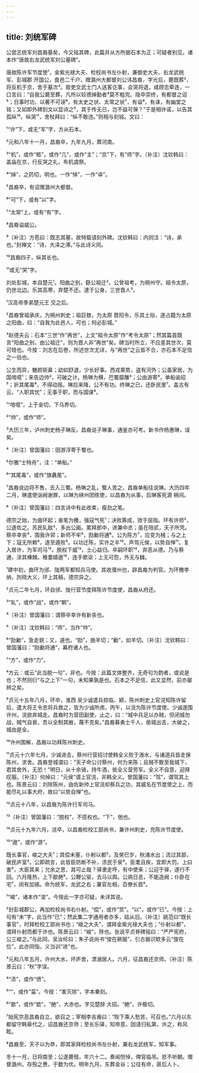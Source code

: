 ```yaml
---
---
---
```

title: 刘统军碑
---







公尝志统军刘昌裔墓矣，今又铭其碑，此篇并从方所据石本为正；可疑者别见。诸本作“唐故右龙武统军刘公墓碑”。

唐故陈许军节度使¹，金紫光禄大夫、检校尚书左仆射，兼御史大夫、右龙武统军、彭城郡 开国公，食邑二千户，赠潞州大都督刘公讳昌裔，字光后，薨既葬²，将反机于京，舍于墓次³。故吏文武士门人送客讫事，会哭将退，咸顾恋牵连，一口言曰：“自我公薨至葬，凡所以较德焯勤者⁴莫不粗完。隐卒崇终，有都督之诏⁵；日事时功，以著不可诬⁶，有太史之状、太常之状⁷，有谥⁸，有诔，有幽堂之铭；又如即外碑刻文以显诗之⁹，其于传无已，岂不益可保？”于是相许诺，以告其孤纵¹⁰。纵哭¹¹，舍杖拜曰：“纵不敢违。”则相与刻铭。文曰：

¹“许”下，或无“军”字，方从石本。

²元和八年十一月，昌裔卒，九年九月，葬河南。

³“机”，或作“柩”，或作“几”，或作“主”；“京”下，有“师”字。〔补注〕沈钦韩曰：盖庙在京，行反哭之礼，布机虞祭。

⁴“焯”，之药切，明也。一作“悼”，一作“卓”。

⁵昌裔卒，有诏赠潞州大都督。

⁶“可”下，或有“以”字。

⁷“太常”上，或有“有”字。

⁸昌裔谥威公。

⁹〔补注〕方苞曰：既志其墓，故特载请刻外碑。沈钦韩曰：内则注：“诗，承也。”封禅文：“诗，大泽之溥。”与此诗义同。

¹⁰昌裔四子，纵其长也。

¹¹或无“哭”字。

刘处彭城，本自楚元¹。阳曲之别，繇公祖迁²。公曾祖考，为朔州守。祖令太原，仍世北边。乐其高寒，弃楚不还。逮于公身，三世晋人³。

¹汉高帝季弟楚元王 交之后。

²昌裔曾祖承庆，为朔州刺史；祖巨敖，为太原 晋阳令，乐其土俗，遂占籍为太原之阳曲，曰：“自我为此邑人，可也；何必彭城。”

³赵德夫云：石本“三世”作“再世”，上文“祖令太原”作“考令太原”；然其篇首既言“阳曲之别，由公祖迁”，则为晋人非“再世”矣。碑当时所立，不应差其世次，莫可晓也。今按：刘志在后卷，所述世次尤详，与“再世”之云皆不合，亦石本不足信之一验也。

公生而异，魋颜钜鼻；幼如舒退，少长好事。西戎乘势，盗有河外；公虽家居，为国喑噫¹；来告边帅²，可破之计。杨琳为横，巴蜀靡雕³；公由游寄⁴，单船谕招⁵；折其尾毒⁶，不得动摇。琳后来降，公不有功。终琳之已，还卧民里⁷。盖古有云，“人职其忧”；无事于职，而与国谋⁸。

¹“喑噫”，上于金切，下乌界切。

²“帅”，或作“师”。

³大历三年，泸州刺史杨子琳反。昌裔说子琳事，通鉴亦可考。新书作杨惠琳，误矣。

⁴〔补注〕曾国藩曰：因游浮寄于蜀也。

⁵尔雅“士特舟”，注：“单船。”

⁶“其尾毒”，或作“旗纛尾”。

⁷昌裔说边将不售，去入三蜀。杨琳之乱，蜀人苦之，昌裔单船往说琳。大历四年二月，琳遣使诣阙谢罪，以琳为峡州团练使，以昌裔为从事，后琳客死源 朔间。

⁸〔补注〕曾国藩曰：四言诗中有此收束，瘦劲之笔。

德宗之始，为曲环起；奋笔为檄，强寇气死¹；决败筭成，效于屈指。环有许师²，公遂佐之。苏民轧敌³，多出公画。累拜郎中，进兼中丞；虽在陪贰，天子所凭。蔡卒幸丧⁴，围我许郛；新师不牢⁵，劻勷将逋⁶。公为陈方⁷，应变为械；与之上下；寇无所赖⁸，遂至遁败⁹。以功迁陈，实许之半¹⁰。声驾元侯，以势自惮¹¹。复入居许，为军司马¹²。脱权下威¹³，士心益归。卒嗣环职¹⁴，弃恶从德。乃与蔡通，涂其榛棘。稚耋嬉遨¹⁵，连手歌讴；上无可怨，外无与雠。

¹建中初，曲环为邠、陇两军都知兵马使。其收濮州也，辟昌裔为判官。为环檄李纳，剀晓大义，环上其稿，德宗异之。

²贞元二年七月，环自邠、陇行营节度拜陈许节度使，昌裔从府还。

³“轧”，或作“战”，或作“朝”。

⁴〔补注〕曾国藩曰：谓蔡卒幸许有新丧也。

⁵〔补注〕沈钦韩曰：“师”，当作“帅”。

⁶“劻勷”，急走貌；又，遽也。“劻”，曲羊切；“勷”，如羊切。〔补注〕沈钦韩曰：曾国藩曰：“劻勷将逋”，幕府诸人也。

⁷“方”，或作“力”。

⁸方云：或云“此当脱一句”，非也。今按：此篇文体整齐，无奇句为韵者，或说是也；不然则衍“与之上下”一句，未知果孰是也。石本之不足信，此又显然，前亦屡辨之矣。

⁹贞元十五年八月，环卒，淮西 吴少诚遣兵掠临、颍，陈州刺史上官涚知陈许留后，遣大将王令忠将兵救之，皆为少诚所虏。丙午，以涚为陈许节度使。少诚遂围许州，涚欲弃城走。昌裔时为营田副使，止之，曰：“城中兵足以办贼，但闭城勿战，贼气自衰，吾以全制其敝，蔑不克矣。”昌裔募勇士千人，凿城出击，大破之，城由是全。

¹⁰许州围解，昌裔以功拜陈州刺史。

¹¹贞元十六年七月，少诚进击，蔡州行营招讨使韩全义败于溵水，与诸道兵皆走保陈州，求舍。昌裔登城谓曰：“天子命公讨蔡州，何为来陈；且贼不敢至我城下，君其舍外，无恐！”明日，从十余骑，持牛酒，抵全义营劳军。全义不自意，迎拜叹服。〔补注〕何焯曰：“元侯”谓上官涚，非韩全义。曾国藩曰：“驾”，谓驾其上也。陈景云曰：刘除陈州，由佐新帅上官涚却蔡兵之功，其威名在节度使之上，而能尽礼以事大府，故曰“以势自惮”也。

¹²贞元十八年，以昌裔为陈许行军司马。

¹³〔补注〕曾国藩曰：“脱权”，不揽权也。“下”，弛也。

¹⁴贞元十九年六月，涚卒，以昌裔检校工部尚书，兼许州刺史，充陈许节度使。

¹⁵“遨”，或作“游”。

既长事官，峻之大夫¹；其偿未塞，仆射以都²。及癸巳岁，秋涌水出；流过其部，破民庐室³。公即疏言，此皆臣防断不补，渍民于泉⁴。臣耄且疾，宜即大罚。上曰害⁵，大臣其来；允余之思，其可止哉？驿隶走呼，有中使来；公迎于驿，遂行不回。六月隆热，上下歊赩⁶。公鞭公驱，去马以舆。公病日恶，不能造阙；仆卧在宅⁷，闵有加锡。命为统军，龙武之右；兼官左相，百僚长首⁸。

¹“峻”，诸本作“浚”。今按此一字亦可疑，未详其说。

²封彭城郡公，再加检校尚书右仆射。“偿”，或作“赏”。“以”，或作“已”。今按：上句有“未”字，此当作“已”；然此集二字通用者亦多，姑从旧。〔补注〕姚范曰“既长事官”，时拜检校工部尚书也；“峻之大夫”，谓拜金紫光禄大夫也；“仆射以都”，谓拜仆射而都于许也。陈景云曰：“峻”，陟也。张说平贞脊碑铭曰：“严严宪府，公三峻之。”与此同。吴汝纶曰：朱子说尚书“俊在厥服”，引古器识欵多云“俊在位”，此亦同恉，义当训“进”也。

³元和八年五月，许州大水，坏庐舍，漂溺居人。六月，征昌裔还京师。〔补注〕陈景云曰：“秋”字误。

⁴“渍”，或作“偾”。

⁵“”，或作“菑”。今按：“害灭除”，字本秦刻。

⁶“歊”，或作“歆”。“赩”，大赤也。字见楚辞 大招。“赩”，许极切。

⁷始宪宗恶昌裔自立，欲召之；宰相李吉甫曰：“陛下乘人愁苦，可召也。”六月以东都留守韩皋代之，诏昌裔还京师；至长乐驿，知帝意，因请归私第，许之，称风眩。

⁸昌裔至，天子以为恭，即其家拜检校尚书左仆射，兼右龙武统军，知军事。

冬十一月，日将南至；公遂薨殂，年六十二。奏闻怛悼，俾官临吊。悲不听朝。赠督潞州。存殁之赉，于数为优。明年九月，东葬金谷；公往有命，匪后人卜。